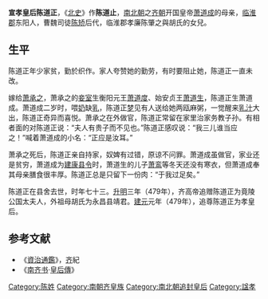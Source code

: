'''宣孝皇后陈道正'''，《[[北史|北史]]》作'''陈道止'''，[[南北朝|南北朝]]之[[南齐|齐朝]]开国皇帝[[萧道成|萧道成]]的母亲，[[临淮郡|临淮郡]]东阳人，曹魏司徒[[陈矫|陈矫]]后代，临淮郡孝廉陈肇之與胡氏的女兒。

==生平==
陈道正年少家贫，勤於织作。家人夸赞她的勤劳，有时要阻止她，陈道正一直未改。

嫁给[[萧承之|萧承之]]，萧承之的[[恭太后|妾室]]生衡阳元王[[萧道度|萧道度]]、始安贞王[[萧道生|萧道生]]，陈道正生萧道成。萧道成二岁时，喂[[奶|奶]]缺[[乳|乳]]，陈道正[[梦|梦]]见有人送给她两瓯麻粥，一觉醒来[[乳汁|乳汁]]大出，陈道正奇异而喜悦。萧承之在外做官，陈道正常留在家里治家务教子孙。有相者面的对陈道正说：“夫人有贵子而不见也。”陈道正感叹说：“我三儿谁当应之！”喊着萧道成的小名：“正应是汝耳。”

萧承之死后，陈道正亲自持家，奴婢有过错，原谅不问罪。萧道成虽做官，家业还是贫穷，萧道成为[[建康|建康]][[县令|县令]]时，萧道生的儿子[[萧鸾|萧鸾]]等冬天还没有寒衣，但萧道成奉其母亲膳食很丰厚。陈道正总是只留下一份肉：“于我过足矣。”

陈道正在县舍去世，时年七十三。[[升明|升明]]三年（479年），齐高帝追赠陈道正为竟陵公国太夫人，外祖母胡氏为永昌县靖君。[[建元_(南齐)|建元]]元年（479年），追尊陈道正为孝皇后。

==参考文献==
*《[[資治通鑑|資治通鑑]]》，[[南齐|齐]]紀
*《[[南齐书|南齐书]]·[[s:南齊書/卷20|皇后傳]]》
{{南朝皇后}}
[[Category:陈姓|Category:陈姓]]  
[[Category:南朝齐皇族|Category:南朝齐皇族]] 
[[Category:南北朝追封皇后|Category:南北朝追封皇后]]
[[Category:諡孝|Category:諡孝]]
